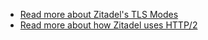 - [Read more about Zitadel's TLS Modes](/self-hosting/manage/tls_modes)
- [Read more about how Zitadel uses HTTP/2](/self-hosting/manage/http2)
